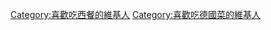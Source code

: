 {{Userbox
|border-c = #000000
|border-s = 1
|id-c     = #FDD017
|info-c   = #D01000
|info-s   = 10
|info-fc  = #000000
|id       = [[File:Buffet Germany.jpg|60px]]
|info     = 這個用戶喜歡吃[[德国飲食文化|<span style="color:black;">'''德國菜'''</span>]]。
}}

[[Category:喜歡吃西餐的維基人]]
[[Category:喜歡吃德國菜的維基人]]